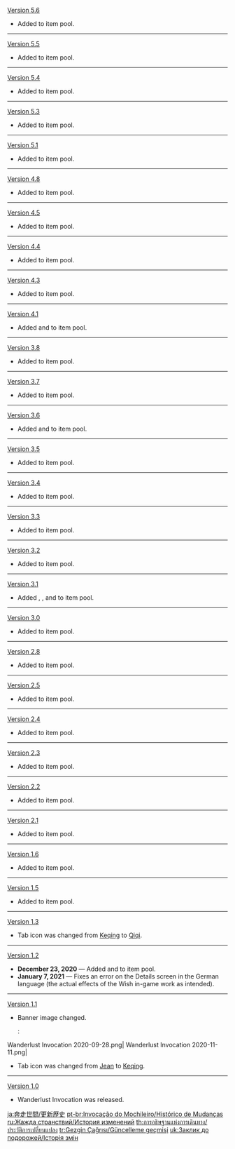 {{Change History/Header}}
[[Version 5.6]]
* Added {{Character|Iansan|20|nobr=1}} to item pool.
----
[[Version 5.5]]
* Added {{Character|Yumemizuki Mizuki|20|nobr=1}} to item pool.
----
[[Version 5.4]]
* Added {{Character|Lan Yan|20|nobr=1}} to item pool.
----
[[Version 5.3]]
* Added {{Character|Ororon|20|nobr=1}} to item pool.
----
[[Version 5.1]]
* Added {{Character|Kachina|20|nobr=1}} to item pool.
----
[[Version 4.8]]
* Added {{Character|Sethos|20|nobr=1}} to item pool.
----
[[Version 4.5]]
* Added {{Character|Gaming|20|nobr=1}} to item pool.
----
[[Version 4.4]]
* Added {{Character|Chevreuse|20|nobr=1}} to item pool.
----
[[Version 4.3]]
* Added {{Character|Charlotte|20|nobr=1}} to item pool.
----
[[Version 4.1]]
* Added {{Character|Freminet|20|nobr=1}} and {{Character|Lynette|20|nobr=1}} to item pool.
----
[[Version 3.8]]
* Added {{Character|Kirara|20|nobr=1}} to item pool.
----
[[Version 3.7]]
* Added {{Character|Kaveh|20|nobr=1}} to item pool.
----
[[Version 3.6]]
* Added {{Character|Dehya|20|nobr=1}} and {{Character|Mika|20|nobr=1}} to item pool.
----
[[Version 3.5]]
* Added {{Character|Yaoyao|20|nobr=1}} to item pool.
----
[[Version 3.4]]
* Added {{Character|Faruzan|20|nobr=1}} to item pool.
----
[[Version 3.3]]
* Added {{Character|Layla|20|nobr=1}} to item pool.
----
[[Version 3.2]]
* Added {{Character|Candace|20|nobr=1}} to item pool.
----
[[Version 3.1]]
* Added {{Character|Tighnari|20|nobr=1}}, {{Character|Collei|20|nobr=1}}, and {{Character|Dori|20|nobr=1}} to item pool.
----
[[Version 3.0]]
* Added {{Character|Shikanoin Heizou|20|nobr=1}} to item pool.
----
[[Version 2.8]]
* Added {{Character|Kuki Shinobu|20|nobr=1}} to item pool.
----
[[Version 2.5]]
* Added {{Character|Yun Jin|20|nobr=1}} to item pool.
----
[[Version 2.4]]
* Added {{Character|Gorou|20|nobr=1}} to item pool.
----
[[Version 2.3]]
* Added {{Character|Thoma|20|nobr=1}} to item pool.
----
[[Version 2.2]]
* Added {{Character|Kujou Sara|20|nobr=1}} to item pool.
----
[[Version 2.1]]
* Added {{Character|Sayu|20|nobr=1}} to item pool.
----
[[Version 1.6]]
* Added {{Character|Yanfei|20|nobr=1}} to item pool.
----
[[Version 1.5]]
* Added {{Character|Rosaria|20|nobr=1}} to item pool.
----
[[Version 1.3]]
* Tab icon was changed from [[Keqing]] to [[Qiqi]].
----
[[Version 1.2]]
* '''December 23, 2020''' &mdash; Added {{Character|Diona|20|nobr=1}} and {{Character|Xinyan|20|nobr=1}} to item pool.
* '''January 7, 2021''' &mdash; Fixes an error on the Details screen in the German language (the actual effects of the Wish in-game work as intended).
----
[[Version 1.1]]
* Banner image changed.
*:<gallery>
Wanderlust Invocation 2020-09-28.png|{{Color|pyro|Old}}
Wanderlust Invocation 2020-11-11.png|{{Color|dendro|New}}
</gallery>
* Tab icon was changed from [[Jean]] to [[Keqing]].
----
[[Version 1.0]]
* Wanderlust Invocation was released.
<noinclude>


[[ja:奔走世間/更新歴史]]
[[pt-br:Invocação do Mochileiro/Histórico de Mudanças]]
[[ru:Жажда странствий/История изменений]]
[[th:การอธิษฐานแห่งการเดินทาง/ประวัติการเปลี่ยนแปลง]]
[[tr:Gezgin Çağrısı/Güncelleme geçmişi]]
[[uk:Заклик до подорожей/Історія змін]]
</noinclude>